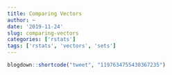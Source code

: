 ```yaml
---
title: Comparing Vectors
author: ~
date: '2019-11-24'
slug: comparing-vectors
categories: ['rstats']
tags: ['rstats', 'vectors', 'sets']
---
```


```r
blogdown::shortcode("tweet", "1197634755430367235")
```

